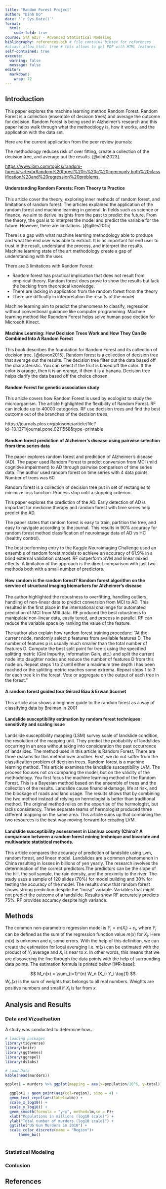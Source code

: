 ```yaml
---
title: "Random Forest Project"
author: "Dinh Do"
date: '`r Sys.Date()`'
format:
  html:
    code-fold: true
course: STA 6257 - Advanced Statistical Modeling
bibliography: references.bib # file contains bibtex for references
#always_allow_html: true # this allows to get PDF with HTML features
self-contained: true
execute: 
  warning: false
  message: false
editor: 
  markdown: 
    wrap: 72
---
```


## Introduction

This paper explores the machine learning method Random Forest. Random Forest is a collection (ensemble of decision trees) and average the outcome for decision. Random Forest is being used in Alzheimer's research and this paper helps walk through what the methodology is, how it works, and the application with the data set. 

Here are the current application from the peer review journals:

The methodology reduces risk of over fitting, create a collection of the decision tree, and average out the results. [@dinh2023].

<https://www.ibm.com/topics/random-forest#:~:text=Random%20forest%20is%20a%20commonly,both%20classification%20and%20regression%20problems.>


#### Understanding Random Forests: From Theory to Practice

This article cover the theory, exploring inner methods of random forest, and limitations of random forest. The articles explained the application of the random forest and machine learning in general. In fields such as science or finance, we aim to derive insights from the past to predict the future. From the theory, the goal is to interpret the model and predict the variable for the future. However, there are limitations. [@gilles2015]

There is a gap with what machine learning methodology able to produce and what the end user was able to extract. It is as important for end user to trust in the result, understand the process, and interpret the results. Machine learning state of the art methodology create a gap of understanding with the user.

There are 3 limitations with Random Forest:

* Random forest has practical implication that does not result from empirical theory. Random forest does prove to show the results but lack the backing from theoretical knowledge.
* There are lacking in application from the random forest from the theory
* There are difficulty in interpretation the results of the model

Machine learning aim to predict the phenomena to classify, regression without conventional guidance like computer programming. Machine learning method like Raondom Forest helps solve human pose dection for Microsoft Kinect.
 

#### Machine Learning: How Decision Trees Work and How They Can Be Combined Into A Random Forest

This  book describes the foundation for Random Forest and its collection of decision tree. 
[@devon2015]. Random forest is a collection of decision tree that average out the results. The decision tree filter out the data based off the characteristic. You can select if the fruit is based off the color. If the color is orange, then it is an orange, if then it is a banana. Decision tree helps clarify the data based off the choice chosen. 


#### Random Forest for genetic association study

This article covers how Random Forest is used by ecologist to study the microorganism. The article highlighted the flexibility of Random Forest. RF can include up to 40000 categories. RF use decision trees and find the best outcome out of the branches of the decision trees.




https://journals.plos.org/plosone/article/file?id=10.1371/journal.pone.0211558&type=printable

#### Random forest prediction of Alzheimer’s disease using pairwise selection from time series data

 

The paper explores random forest and prediction of Alzheimer's disease (AD). The paper used Random Forest to predict conversion from MCI (mild cognitive impairment) to AD through pairwise comparison of time series data. The author used random forest on time series with 4 data points. Number of trees was 60. 

Random forest is a collection of decision tree put in set of rectangles to minimize loss function. Process stop until a stopping criterion.

This paper explores the prediction of the AD. Early detection of AD is important for medicine therapy and random forest with time series help predict the AD. 

The paper states that random forest is easy to train, partition the tree, and easy to navigate according to the journal. This results in 90% accuracy for random forest method classification of neuroimage data of AD vs HC (healthy control).

The best performing entry to the Kaggle Neuroimaging Challenge used an ensemble of random forest models to achieve an accuracy of 61.9% in a blind external validation dataset. RF outperform SVM and linear mixed effects. A limitation of the
approach is the direct comparison with just two methods both with a small number of predictors.

#### How random is the random forest? Random forest algorithm on the service of structural imaging biomarkers for Alzheimer's disease

The author highlighted the robustness to overfitting, handling outliers, handling of non-linear data to predict conversion from MCI to AD. This resulted in the first place in the international challenge for automated prediction of MCI from MRI data. RF produced the best robustness to manipulate non-linear data, easily tuned, and process in parallel. RF can reduce the variable space by ranking the value of the feature.

The author also explain how random forest training procedure:
"At the current node, randomly select p features from available features D. The number of features p is usually much smaller than the total number of features D.
Compute the best split point for tree k using the specified splitting metric (Gini Impurity, Information Gain, etc.) and split the current node into daughter nodes and reduce the number of features D from this node on.
Repeat steps 1 to 2 until either a maximum tree depth l has been reached or the splitting metric reaches some extrema.
Repeat steps 1 to 3 for each tree k in the forest.
Vote or aggregate on the output of each tree in the forest."

#### A random forest guided tour Gérard Biau & Erwan Scornet

This article also shows a beginner guide to the random forest as a way of classifying data by Breiman in 2001

#### Landslide susceptibility estimation by random forest techniques: sensitivity and scaling issue

Landslide susceptibility mapping (LSM) survey scale of landslide condition, the resolution of the mapping unit. They predict the probability of landslides occurring in an area without taking into consideration the past occurrence of landslides. The method used in this article is Random Forest. There are three reasons for this method over another. First, we do not suffer from the classification problem of decision trees. Random forest is a machine learning method.
This article examines the landslide susceptibility LVM. The process focuses not on comparing the model, but on the validity of the methodology. You first focus the machine learning method of the Random Forest. This is a Bayesian method based on the ensemble of trees and the collection of the results. Landslide cause financial damage, life at risk, and the blockage of roads and land usage. The results shows that by combining the two method instead of relying on hermologist is better than traditional method. The original method relies on the expertise of the hermologist, but lacks consistency. Three separate teams of hermologist produced three different mapping on the same area. This article sums up that combining the two resources is the best way moving forward for creating LVM.

#### Landslide susceptibility assessment in Lianhua county (China): A comparison between a random forest mining technique and bivariate and multivariate statistical methods.

This article compares the accuracy of prediction of landslide using Lvm, random forest, and linear model. Landslides are a common phenomenon in China resulting in losses in billions of yen yearly. The research involves the determination of the correct predictors.The predictors can be the slope of the hill, the soil sample, the rain density, and the proximity to the river.
The study uses a sample of 120 slides (70%) for model building and 30% for testing the accuracy of the model. The results show that random forest shows strong prediction despite the “noisy” variable. Variables that might not predict the outcome of a landslide. Results show RF accurately predicts 75%. RF provides accuracy despite high variance.

## Methods

The common non-parametric regression model is
$Y_i = m(X_i) + \varepsilon_i$, where $Y_i$ can be defined as the sum of
the regression function value $m(x)$ for $X_i$. Here $m(x)$ is unknown
and $\varepsilon_i$ some errors. With the help of this definition, we
can create the estimation for local averaging i.e. $m(x)$ can be
estimated with the product of $Y_i$ average and $X_i$ is near to $x$. In
other words, this means that we are discovering the line through the
data points with the help of surrounding data points. The estimation
formula is printed below [@R-base]:

$$
M_n(x) = \sum_{i=1}^{n} W_n (X_i) Y_i  \tag{1}
$$ $W_n(x)$ is the sum of weights that belongs to all real numbers.
Weights are positive numbers and small if $X_i$ is far from $x$.

## Analysis and Results

### Data and Vizualisation

A study was conducted to determine how...

```r
# loading packages 
library(tidyverse)
library(knitr)
library(ggthemes)
library(ggrepel)
library(dslabs)
```

```r
# Load Data
kable(head(murders))

ggplot1 = murders %>% ggplot(mapping = aes(x=population/10^6, y=total)) 

  ggplot1 + geom_point(aes(col=region), size = 4) +
  geom_text_repel(aes(label=abb)) +
  scale_x_log10() +
  scale_y_log10() +
  geom_smooth(formula = "y~x", method=lm,se = F)+
  xlab("Populations in millions (log10 scale)") + 
  ylab("Total number of murders (log10 scale)") +
  ggtitle("US Gun Murders in 2010") +
  scale_color_discrete(name = "Region")+
      theme_bw()
  

```

### Statistical Modeling

### Conlusion

## References
